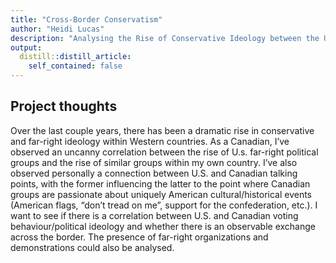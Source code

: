 ```yaml
---
title: "Cross-Border Conservatism"
author: "Heidi Lucas"
description: "Analysing the Rise of Conservative Ideology between the U.S. and Canada"
output:
  distill::distill_article:
    self_contained: false
---
```




## Project thoughts

Over the last couple years, there has been a dramatic rise in conservative and far-right ideology within Western countries. As a Canadian, I've observed an uncanny correlation between the rise of U.s. far-right political groups and the rise of similar groups within my own country. I've also observed personally a connection between U.S. and Canadian talking points, with the former influencing the latter to the point where Canadian groups are passionate about uniquely American cultural/historical events (American flags, "don't tread on me", support for the confederation, etc.). I want to see if there is a correlation between U.S. and Canadian voting behaviour/political ideology and whether there is an observable exchange across the border. The presence of far-right organizations and demonstrations could also be analysed.
 

 

